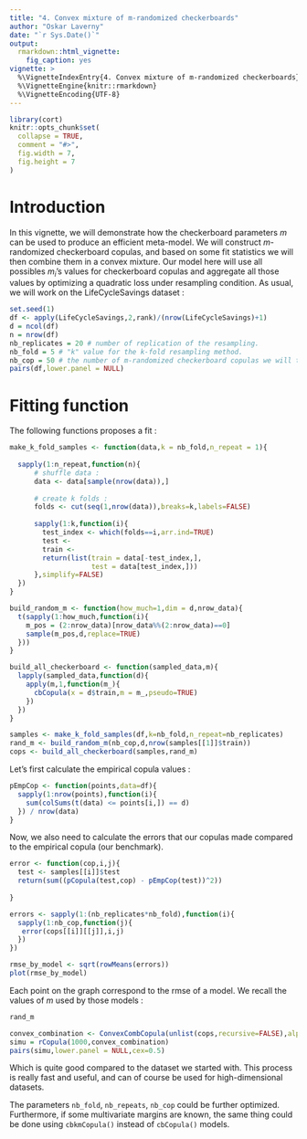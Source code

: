 ---
title: "4. Convex mixture of m-randomized checkerboards"
author: "Oskar Laverny"
date: "`r Sys.Date()`"
output:
  rmarkdown::html_vignette:
    fig_caption: yes
vignette: >
  %\VignetteIndexEntry{4. Convex mixture of m-randomized checkerboards}
  %\VignetteEngine{knitr::rmarkdown}
  %\VignetteEncoding{UTF-8}
---
```{r setup, include = FALSE}
library(cort)
knitr::opts_chunk$set(
  collapse = TRUE,
  comment = "#>",
  fig.width = 7,
  fig.height = 7
)
```

# Introduction

In this vignette, we will demonstrate how the checkerboard parameters $m$ can be used to produce an efficient meta-model. We will construct $m$-randomized checkerboard copulas, and based on some fit statistics we will then combine them in a convex mixture. Our model here will use all possibles $m_i$'s values for checkerboard copulas and aggregate all those values by optimizing a quadratic loss under resampling condition. As usual, we will work on the LifeCycleSavings dataset : 

```{r "getting data and parameters"}
set.seed(1)
df <- apply(LifeCycleSavings,2,rank)/(nrow(LifeCycleSavings)+1)
d = ncol(df)
n = nrow(df)
nb_replicates = 20 # number of replication of the resampling.
nb_fold = 5 # "k" value for the k-fold resampling method.
nb_cop = 50 # the number of m-randomized checkerboard copulas we will test.
pairs(df,lower.panel = NULL)
```

# Fitting function

The following functions proposes a fit : 

```{r "fitting_functions"}

make_k_fold_samples <- function(data,k = nb_fold,n_repeat = 1){
  
  sapply(1:n_repeat,function(n){
      # shuffle data : 
      data <- data[sample(nrow(data)),]
    
      # create k folds : 
      folds <- cut(seq(1,nrow(data)),breaks=k,labels=FALSE)
      
      sapply(1:k,function(i){
        test_index <- which(folds==i,arr.ind=TRUE)
        test <- 
        train <- 
        return(list(train = data[-test_index,], 
                    test = data[test_index,]))
      },simplify=FALSE)
  })
}

build_random_m <- function(how_much=1,dim = d,nrow_data){
  t(sapply(1:how_much,function(i){
    m_pos = (2:nrow_data)[nrow_data%%(2:nrow_data)==0]
    sample(m_pos,d,replace=TRUE)
  }))
}

build_all_checkerboard <- function(sampled_data,m){
  lapply(sampled_data,function(d){
    apply(m,1,function(m_){
      cbCopula(x = d$train,m = m_,pseudo=TRUE)
    })
  })
}

samples <- make_k_fold_samples(df,k=nb_fold,n_repeat=nb_replicates)
rand_m <- build_random_m(nb_cop,d,nrow(samples[[1]]$train))
cops <- build_all_checkerboard(samples,rand_m)

```



Let's first calculate the empirical copula values : 

```{r}
pEmpCop <- function(points,data=df){
  sapply(1:nrow(points),function(i){
    sum(colSums(t(data) <= points[i,]) == d)
  }) / nrow(data)
}

```


Now, we also need to calculate the errors that our copulas made compared to the empirical copula (our benchmark).
```{r}
error <- function(cop,i,j){
  test <- samples[[i]]$test
  return(sum((pCopula(test,cop) - pEmpCop(test))^2))
  
}

errors <- sapply(1:(nb_replicates*nb_fold),function(i){
  sapply(1:nb_cop,function(j){
   error(cops[[i]][[j]],i,j)
  })
})

rmse_by_model <- sqrt(rowMeans(errors))
plot(rmse_by_model)

```


Each point on the graph correspond to the rmse of a model. We recall the values of $m$ used by those models : 

```{r}
rand_m
```




```{r}
convex_combination <- ConvexCombCopula(unlist(cops,recursive=FALSE),alpha = rep(1/rmse_by_model,nb_replicates*nb_fold))
simu = rCopula(1000,convex_combination)
pairs(simu,lower.panel = NULL,cex=0.5)
```

Which is quite good compared to the dataset we started with. This process is really fast and useful, and can of course be used for high-dimensional datasets.

The parameters `nb_fold`, `nb_repeats`, `nb_cop` could be further optimized. Furthermore, if some multivariate margins are known, the same thing could be done using `cbkmCopula()` instead of `cbCopula()` models.



